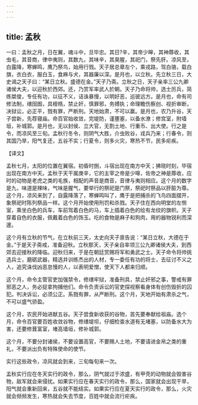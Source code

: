 ```yaml
---
---
---
```

title: 孟秋
---



一曰：孟秋之月，日在翼，魂斗中，旦毕忠。其日?辛，其帝少皞，其神蓐收，其虫毛，其音商，律中夷则，其数九，其味辛，其臭腥，其祀门，祭先肝。凉风至，白露降，寒蝉鸣，鹰乃祭鸟，始用行戮。天子居总章左个，乘戎路，驾白骆，载白旗，衣白衣，服白玉，食麻与犬，其器廉以深。是月也，以立秋。先立秋三日，大史谒之天子曰：“某日立秋。盛德在金。”天子乃斋。立秋之日，天子亲率三公九卿诸侯大夫，以迎秋於西郊。还，乃赏军率武人於朝。天子乃命将帅，选士厉兵，简练桀俊，专任有功，以征不义，诘诛暴慢，以明好恶，巡彼远方。是月也，命有司修法制，缮囹圄，具桎梏，禁止奸，慎罪邪，务搏执；命理瞻伤察创、视折审断，决狱讼，必正平，戮有罪，严断刑。天地始肃，不可以赢。是月也，农乃升谷，天子尝新，先荐寝庙。命百官始收敛，完堤防，谨壅塞，以备水潦；修宫室，附墙垣，补城郭。是月也，无以封侯、立大官，无割土地、行重币、出大使。行之是令，而凉风至三旬。孟秋行冬令，则阴气大胜，介虫败谷，戎兵乃来；行春令，则其国乃旱，阳气复还，五谷不实；行夏令，则多火灾，寒热不节，民多疟疾。

【译文】

孟秋七月，太阳的位置在翼宿。初昏时捌，斗宿出现在南方中天；拂晓时刻，毕宿出现在南方中天。孟秋于天干属庚辛，它的主宰之帝是少嗥，佐帝之神是蓐收，应时的动物是老虎之类的毛族，相配的声音是商音，音律与夷则相应。这个月的数字是九，味道是辣味，气味是腥气，要举行的祭祀是门祭，祭祀时祭品以肝脏为尊。这个月，凉风来到了，自露降落了，寒蝉鸣叫了，鹰于是把捕杀的飞鸟四面摆开，象祭祀时陈列祭品一样。这个月开始使用刑罚和杀戮。天子住在西向明堂的左恻室，乘坐白色的兵车，车前驾着白色的马，车上插着白色的绘有龙纹的旗帜。天子穿着自色的衣服，佩戴着白色的饰玉。吃的食物是麻子和狗肉，用的器物锐利而深邃。

这个月有立秋的节气，在立秋前三天，太史向天子禀告说：“某日立秋，大德在于金。”于是天子斋戒，准备迎秋。立秋那天，天子亲自率领三公九卿诸侯大夫，到西郊去迎接秋的降临。迎秋归来，于是在朝廷赏赐将军和勇武之士。天子命令将帅挑选兵士，磨砺武器，精选并训练杰出的人材，专一委任有功的将士，去征讨不义之人，追究诛伐凶恶怠慢的人，以表明爱憎，使天下人都来归顺。

这个月，命令主管官吏加强禁令，修缮牢狱，准备刑具，禁止奸邪之事，警戒有罪邪恶之人，务必捉拿拘捕他们。命令负责诉讼的官吏探视察看身体有创伤毁折的囚犯。判决诉讼，必须公正。系戮有罪，从严断刑。这个月，天地开始有肃杀之气，不可以盛气骄盈。

这个月，农民开始进献五谷。天子尝食新收获的谷物，首先要奉献给祖庙。选个月，命令百官要百姓收敛谷物，修缮堤坝，仔细检查水道有无堵塞，以防备水大为害，还要修葺富室，堵高墙垣，修补城郭。

这个月，不要分封诸侯，不要设置高官，不要赐人土地，不要请进金帛之类的重礼，不要派出负有特殊使命的使节。

实行这些政令，凉风就会到来，三旬每旬来一次。

孟秋实行应在冬天实行的政令，那么，阴气就过于浓盛，有甲壳的动物就会毁害谷物，敌军就会来侵扰。如果实行应在春天实行的政令，那么，国家就会出现干旱，阳气就会重新回来，五谷就不能结实。如果实行应在夏天实行的政令，那么，火灾就会频频发生，寒热就会失去节度，百姓中就会流行疟疾。